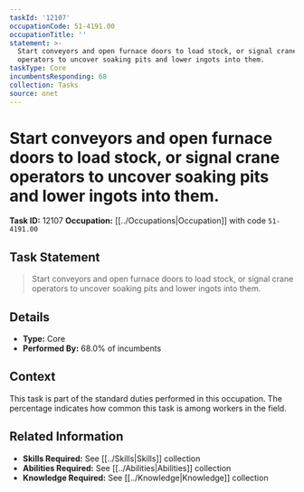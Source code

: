 ```yaml
---
taskId: '12107'
occupationCode: 51-4191.00
occupationTitle: ''
statement: >-
  Start conveyors and open furnace doors to load stock, or signal crane
  operators to uncover soaking pits and lower ingots into them.
taskType: Core
incumbentsResponding: 68
collection: Tasks
source: onet
---
```

# Start conveyors and open furnace doors to load stock, or signal crane operators to uncover soaking pits and lower ingots into them.

**Task ID:** 12107
**Occupation:** [[../Occupations|Occupation]] with code `51-4191.00`

## Task Statement

> Start conveyors and open furnace doors to load stock, or signal crane operators to uncover soaking pits and lower ingots into them.

## Details

- **Type:** Core
- **Performed By:** 68.0% of incumbents

## Context

This task is part of the standard duties performed in this occupation. The percentage indicates how common this task is among workers in the field.

## Related Information

- **Skills Required:** See [[../Skills|Skills]] collection
- **Abilities Required:** See [[../Abilities|Abilities]] collection
- **Knowledge Required:** See [[../Knowledge|Knowledge]] collection
